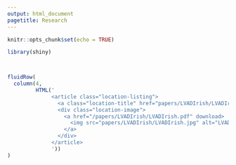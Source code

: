 ```yaml
---
output: html_document
pagetitle: Research
---
```


```r
knitr::opts_chunk$set(echo = TRUE)
```

```{=html}
<style>

p{
  font-size: 15px;
  margin-bottom: .05em;
}
h2{
font-weight: 500;
}
h3{
font-weight: 500;
}
hr{
border: 1px solid gray;
}
title{
display: none;
}

.location-listing {
  position: relative;
  overflow: hidden;
}

.location-listing:hover .location-title {
  opacity: 1;
}

.location-listing:hover .location-image img {
  filter: blur(2px);
}

.location-image img {
  filter: blur(0px);
  transition: filter 0.3s ease-in;
  transform: scale(1.1);
}

.location-title {
  position: absolute;
  top: 0;
  left: 0;
  height: 100%;
  width: 100%;
  background: rgb(179, 0, 71);
   
  /* typographic styles */
  color: white;
  font-size: 1.5em;
  font-weight: bold;
  text-decoration: none;
   
  /* position the text centrally*/
  display: flex;
  align-items: center;
  justify-content: center;
  
  /* hide the title by default */
  opacity: 0;
  transition: opacity .5s;
  
  z-index: 1;
}

@media (hover: none) { 
  .location-title {
    opacity: 1;
  }
  .location-image img {
    filter: blur(2px);
  }
}

</style>
```


```r
library(shiny)



fluidRow(
  column(4,
         HTML('
              <article class="location-listing">
                <a class="location-title" href="papers/LVADIrish/LVADIrish.pdf">In-Hospital Mortality LVAD</a>
                <div class="location-image">
                  <a href="/papers/LVADIrish/LVADIrish.pdf" download>
                    <img src="papers/LVADIrish/LVADIrish.jpg" alt="LVADIrish">
                  </a>
                </div>
              </article>
              '))
)


```




